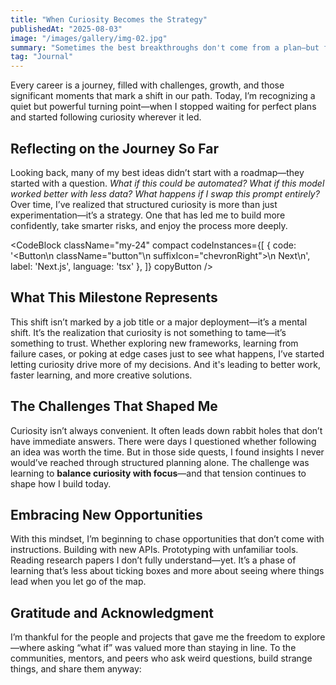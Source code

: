 ```yaml
---
title: "When Curiosity Becomes the Strategy"
publishedAt: "2025-08-03"
image: "/images/gallery/img-02.jpg"
summary: "Sometimes the best breakthroughs don't come from a plan—but from a spark of curiosity that turns into something real."
tag: "Journal"
---
```


Every career is a journey, filled with challenges, growth, and those significant moments that mark a shift in our path. Today, I’m recognizing a quiet but powerful turning point—when I stopped waiting for perfect plans and started following curiosity wherever it led.

## Reflecting on the Journey So Far

Looking back, many of my best ideas didn’t start with a roadmap—they started with a question. *What if this could be automated?* *What if this model worked better with less data?* *What happens if I swap this prompt entirely?* Over time, I’ve realized that structured curiosity is more than just experimentation—it’s a strategy. One that has led me to build more confidently, take smarter risks, and enjoy the process more deeply.

<CodeBlock className="my-24"
    compact
    codeInstances={[
        {
            code: '<Button\n    className="button"\n    suffixIcon="chevronRight">\n    Next\n</Button>',
            label: 'Next.js',
            language: 'tsx'
        },
    ]}
    copyButton
/>

## What This Milestone Represents

This shift isn’t marked by a job title or a major deployment—it’s a mental shift. It’s the realization that curiosity is not something to tame—it’s something to trust. Whether exploring new frameworks, learning from failure cases, or poking at edge cases just to see what happens, I’ve started letting curiosity drive more of my decisions. And it's leading to better work, faster learning, and more creative solutions.

## The Challenges That Shaped Me

Curiosity isn’t always convenient. It often leads down rabbit holes that don’t have immediate answers. There were days I questioned whether following an idea was worth the time. But in those side quests, I found insights I never would’ve reached through structured planning alone. The challenge was learning to **balance curiosity with focus**—and that tension continues to shape how I build today.

## Embracing New Opportunities

With this mindset, I’m beginning to chase opportunities that don’t come with instructions. Building with new APIs. Prototyping with unfamiliar tools. Reading research papers I don’t fully understand—yet. It’s a phase of learning that’s less about ticking boxes and more about seeing where things lead when you let go of the map.

## Gratitude and Acknowledgment

I’m thankful for the people and projects that gave me the freedom to explore—where asking “what if” was valued more than staying in line. To the communities, mentors, and peers who ask weird questions, build strange things, and share them anyway: